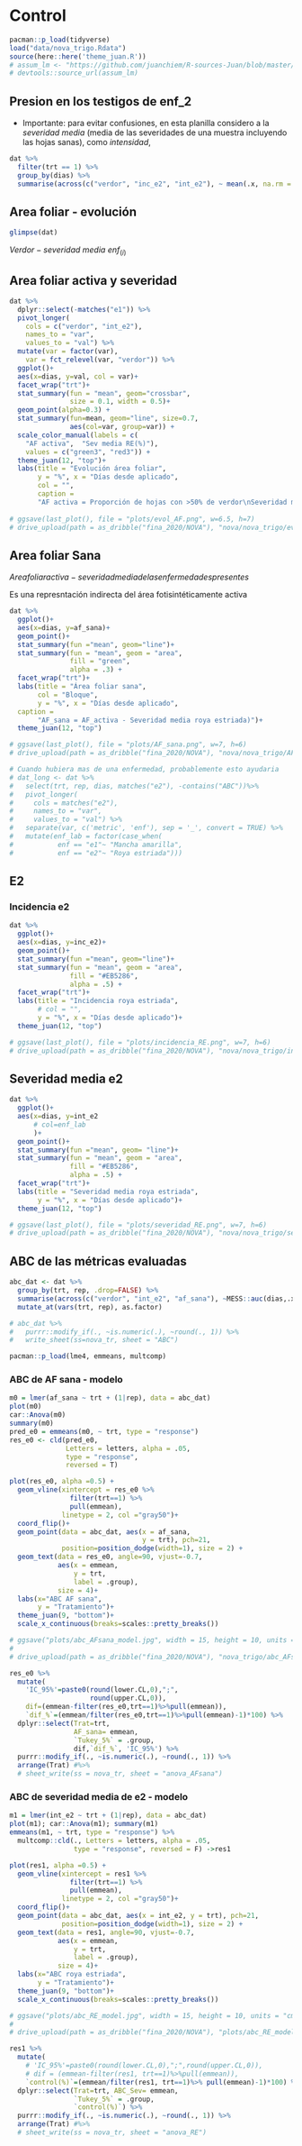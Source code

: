 
# Control

```r
pacman::p_load(tidyverse)
load("data/nova_trigo.Rdata")
source(here::here('theme_juan.R'))
# assum_lm <- "https://github.com/juanchiem/R-sources-Juan/blob/master/lm_assumptions.R?raw=TRUE"
# devtools::source_url(assum_lm)
```

## Presion en los testigos de enf_2

* Importante: para evitar confusiones, en esta planilla considero a la *severidad media* (media de las severidades de una muestra incluyendo las hojas sanas), como *intensidad*,  

```r
dat %>% 
  filter(trt == 1) %>%
  group_by(dias) %>%
  summarise(across(c("verdor", "inc_e2", "int_e2"), ~ mean(.x, na.rm = TRUE)))
```

## Area foliar - evolución 

```r
glimpse(dat)
```


$Verdor - severidad~media~enf_{(i)}$

## Area foliar activa y severidad

```r
dat %>% 
  dplyr::select(-matches("e1")) %>% 
  pivot_longer(
    cols = c("verdor", "int_e2"), 
    names_to = "var", 
    values_to = "val") %>% 
  mutate(var = factor(var),
    var = fct_relevel(var, "verdor")) %>% 
  ggplot()+
  aes(x=dias, y=val, col = var)+
  facet_wrap("trt")+
  stat_summary(fun = "mean", geom="crossbar", 
               size = 0.1, width = 0.5)+
  geom_point(alpha=0.3) +
  stat_summary(fun=mean, geom="line", size=0.7, 
               aes(col=var, group=var)) +
  scale_color_manual(labels = c(
    "AF activa",  "Sev media RE(%)"),
    values = c("green3", "red3")) +
  theme_juan(12, "top")+
  labs(title = "Evolución área foliar",
       y = "%", x = "Días desde aplicado", 
       col = "",
       caption = 
       "AF activa = Proporción de hojas con >50% de verdor\nSeveridad media (considera los 0%)")
  
# ggsave(last_plot(), file = "plots/evol_AF.png", w=6.5, h=7)
# drive_upload(path = as_dribble("fina_2020/NOVA"), "nova/nova_trigo/evol_AF_tr.png", overwrite = TRUE)

```

## Area foliar Sana

$Area foliar activa - severidad media de las enfermedades presentes$

Es una represntación indirecta del área fotisintéticamente activa

```r
dat %>% 
  ggplot()+
  aes(x=dias, y=af_sana)+
  geom_point()+
  stat_summary(fun ="mean", geom="line")+
  stat_summary(fun = "mean", geom = "area",
               fill = "green",
               alpha = .3) +
  facet_wrap("trt")+
  labs(title = "Área foliar sana", 
       col = "Bloque", 
       y = "%", x = "Días desde aplicado", 
  caption = 
       "AF_sana = AF_activa - Severidad media roya estriada)")+
  theme_juan(12, "top")

# ggsave(last_plot(), file = "plots/AF_sana.png", w=7, h=6)
# drive_upload(path = as_dribble("fina_2020/NOVA"), "nova/nova_trigo/AF.png", overwrite = TRUE)

```

```r
# Cuando hubiera mas de una enfermedad, probablemente esto ayudaria 
# dat_long <- dat %>% 
#   select(trt, rep, dias, matches("e2"), -contains("ABC"))%>%
#   pivot_longer(
#     cols = matches("e2"), 
#     names_to = "var", 
#     values_to = "val") %>% 
#   separate(var, c('metric', 'enf'), sep = '_', convert = TRUE) %>% 
#   mutate(enf_lab = factor(case_when(
#           enf == "e1"~ "Mancha amarilla",
#           enf == "e2"~ "Roya estriada"))) 

```

## E2

### Incidencia e2

```r
dat %>% 
  ggplot()+
  aes(x=dias, y=inc_e2)+
  geom_point()+
  stat_summary(fun ="mean", geom="line")+
  stat_summary(fun = "mean", geom = "area",
               fill = "#EB5286",
               alpha = .5) +
  facet_wrap("trt")+
  labs(title = "Incidencia roya estriada", 
       # col = "", 
       y = "%", x = "Días desde aplicado")+
  theme_juan(12, "top")

# ggsave(last_plot(), file = "plots/incidencia_RE.png", w=7, h=6)
# drive_upload(path = as_dribble("fina_2020/NOVA"), "nova/nova_trigo/incidencia_RE.png", overwrite = TRUE)

```

## Severidad media e2

```r
dat %>% 
  ggplot()+
  aes(x=dias, y=int_e2 
      # col=enf_lab
      )+
  geom_point()+
  stat_summary(fun ="mean", geom= "line")+
  stat_summary(fun = "mean", geom = "area",
               fill = "#EB5286",
               alpha = .5) +
  facet_wrap("trt")+
  labs(title = "Severidad media roya estriada", 
       y = "%", x = "Días desde aplicado")+
  theme_juan(12, "top")

# ggsave(last_plot(), file = "plots/severidad_RE.png", w=7, h=6)
# drive_upload(path = as_dribble("fina_2020/NOVA"), "nova/nova_trigo/severidad_RE.png", overwrite = TRUE)

```

## ABC de las métricas evaluadas 

```r
abc_dat <- dat %>% 
  group_by(trt, rep, .drop=FALSE) %>% 
  summarise(across(c("verdor", "int_e2", "af_sana"), ~MESS::auc(dias,.x, type = "linear"))) %>% 
  mutate_at(vars(trt, rep), as.factor)

# abc_dat %>% 
#   purrr::modify_if(., ~is.numeric(.), ~round(., 1)) %>%
#   write_sheet(ss=nova_tr, sheet = "ABC")

```

```r
pacman::p_load(lme4, emmeans, multcomp)
```

### ABC de AF sana - modelo

```r
m0 = lmer(af_sana ~ trt + (1|rep), data = abc_dat)
plot(m0)
car::Anova(m0)
summary(m0)
pred_e0 = emmeans(m0, ~ trt, type = "response")
res_e0 <- cld(pred_e0, 
              Letters = letters, alpha = .05, 
              type = "response", 
              reversed = T)
```

```r
plot(res_e0, alpha =0.5) + 
  geom_vline(xintercept = res_e0 %>% 
               filter(trt==1) %>% 
               pull(emmean), 
             linetype = 2, col ="gray50")+
  coord_flip()+
  geom_point(data = abc_dat, aes(x = af_sana, 
                                 y = trt), pch=21, 
             position=position_dodge(width=1), size = 2) +
  geom_text(data = res_e0, angle=90, vjust=-0.7,
            aes(x = emmean,
                y = trt,
                label = .group),
            size = 4)+
  labs(x="ABC AF sana", 
       y = "Tratamiento")+    
  theme_juan(9, "bottom")+
  scale_x_continuous(breaks=scales::pretty_breaks())

# ggsave("plots/abc_AFsana_model.jpg", width = 15, height = 10, units = "cm", last_plot(), dpi = 600)
# 
# drive_upload(path = as_dribble("fina_2020/NOVA"), "nova_trigo/abc_AFsana_model.jpg", overwrite = TRUE)
```

```r
res_e0 %>% 
  mutate(
    'IC_95%'=paste0(round(lower.CL,0),";",
                    round(upper.CL,0)),
    dif=(emmean-filter(res_e0,trt==1)%>%pull(emmean)),
    `dif_%`=(emmean/filter(res_e0,trt==1)%>%pull(emmean)-1)*100) %>%   
  dplyr::select(Trat=trt, 
                AF_sana= emmean, 
                `Tukey_5%` = .group, 
                dif,`dif_%`, 'IC_95%') %>%
  purrr::modify_if(., ~is.numeric(.), ~round(., 1)) %>%
  arrange(Trat) #%>% 
  # sheet_write(ss = nova_tr, sheet = "anova_AFsana")
```

### ABC de severidad media de e2 - modelo

```r
m1 = lmer(int_e2 ~ trt + (1|rep), data = abc_dat)
plot(m1); car::Anova(m1); summary(m1)
emmeans(m1, ~ trt, type = "response") %>% 
  multcomp::cld(., Letters = letters, alpha = .05, 
                type = "response", reversed = F) ->res1 
```


```r
plot(res1, alpha =0.5) + 
  geom_vline(xintercept = res1 %>% 
               filter(trt==1) %>% 
               pull(emmean), 
             linetype = 2, col ="gray50")+
  coord_flip()+
  geom_point(data = abc_dat, aes(x = int_e2, y = trt), pch=21, 
             position=position_dodge(width=1), size = 2) +
  geom_text(data = res1, angle=90, vjust=-0.7,
            aes(x = emmean,
                y = trt,
                label = .group),
            size = 4)+
  labs(x="ABC roya estriada", 
       y = "Tratamiento")+    
  theme_juan(9, "bottom")+
  scale_x_continuous(breaks=scales::pretty_breaks())

# ggsave("plots/abc_RE_model.jpg", width = 15, height = 10, units = "cm", last_plot(), dpi = 600)
# 
# drive_upload(path = as_dribble("fina_2020/NOVA"), "plots/abc_RE_model.jpg", overwrite = TRUE)
```


```r
res1 %>% 
  mutate(
    # 'IC_95%'=paste0(round(lower.CL,0),";",round(upper.CL,0)),
    # dif = (emmean-filter(res1, trt==1)%>%pull(emmean)),
    `control(%)`=(emmean/filter(res1, trt==1)%>% pull(emmean)-1)*100) %>%
  dplyr::select(Trat=trt, ABC_Sev= emmean, 
                `Tukey_5%` = .group, 
                `control(%)`) %>%
  purrr::modify_if(., ~is.numeric(.), ~round(., 1)) %>%
  arrange(Trat) #%>% 
  # sheet_write(ss = nova_tr, sheet = "anova_RE")
```

